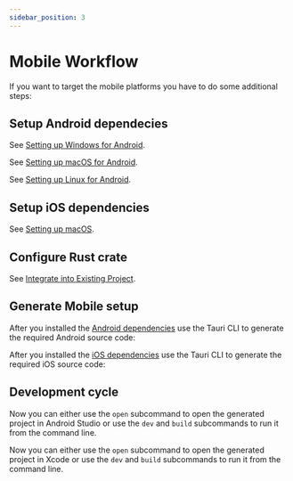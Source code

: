 ```yaml
---
sidebar_position: 3
---
```



# Mobile Workflow

If you want to target the mobile platforms you have to do some additional steps:

## Setup Android dependecies

<Tabs groupId="os">
  <TabItem value="windows" label="Windows">

See [Setting up Windows for Android].

  </TabItem>

  <TabItem value="macos" label="macOS">

See [Setting up macOS for Android].

  </TabItem>

  <TabItem value="linux" label="Linux">

See [Setting up Linux for Android].

  </TabItem>
</Tabs>

## Setup iOS dependencies

See [Setting up macOS].

## Configure Rust crate

See [Integrate into Existing Project].

## Generate Mobile setup

<Tabs groupId="platform">
  <TabItem value="android" label="Android">

After you installed the [Android dependencies](#setup-android-dependecies) use the Tauri CLI to generate the required Android source code:

<Command name="android init" />

  </TabItem>

  <TabItem value="ios" label="iOS">

After you installed the [iOS dependencies](#setup-ios-dependencies) use the Tauri CLI to generate the required iOS source code:

<Command name="ios init" />

  </TabItem>
</Tabs>

## Development cycle

<Tabs groupId="platform">
  <TabItem value="android" label="Android">

Now you can either use the `open` subcommand to open the generated project in Android Studio or use the `dev` and `build`
subcommands to run it from the command line.

<Command name="android open" />

<Command name="android dev" />

  </TabItem>

  <TabItem value="ios" label="iOS">

Now you can either use the `open` subcommand to open the generated project in Xcode or use the `dev` and `build`
subcommands to run it from the command line.

<Command name="ios open" />

<Command name="ios dev" />

  </TabItem>
</Tabs>

[integrate into existing project]: ./integrate.mdx
[setting up windows for android]: ../../guides/getting-started/prerequisites/windows.md#android
[setting up macos for android]: ../../guides/getting-started/prerequisites/macos.md#android
[setting up linux for android]: ../../guides/getting-started/prerequisites/linux.md#android
[setting up macos]: ../../guides/getting-started/prerequisites/macos.md
